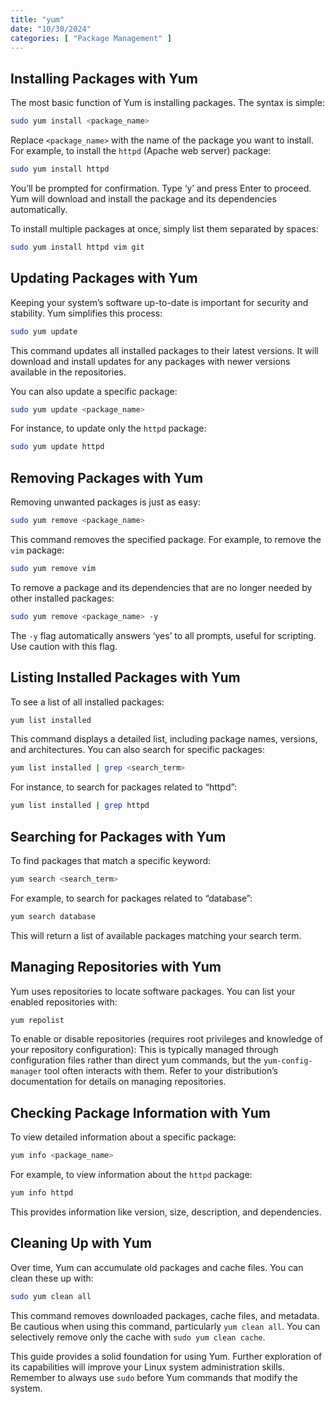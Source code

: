```yaml
---
title: "yum"
date: "10/30/2024"
categories: [ "Package Management" ]
---
```

## Installing Packages with Yum

The most basic function of Yum is installing packages.  The syntax is simple:

```bash
sudo yum install <package_name>
```

Replace `<package_name>` with the name of the package you want to install. For example, to install the `httpd` (Apache web server) package:

```bash
sudo yum install httpd
```

You'll be prompted for confirmation.  Type 'y' and press Enter to proceed. Yum will download and install the package and its dependencies automatically.

To install multiple packages at once, simply list them separated by spaces:

```bash
sudo yum install httpd vim git
```


## Updating Packages with Yum

Keeping your system's software up-to-date is important for security and stability. Yum simplifies this process:

```bash
sudo yum update
```

This command updates all installed packages to their latest versions.  It will download and install updates for any packages with newer versions available in the repositories.

You can also update a specific package:

```bash
sudo yum update <package_name>
```

For instance, to update only the `httpd` package:

```bash
sudo yum update httpd
```

## Removing Packages with Yum

Removing unwanted packages is just as easy:

```bash
sudo yum remove <package_name>
```

This command removes the specified package. For example, to remove the `vim` package:

```bash
sudo yum remove vim
```

To remove a package and its dependencies that are no longer needed by other installed packages:

```bash
sudo yum remove <package_name> -y
```

The `-y` flag automatically answers 'yes' to all prompts, useful for scripting.  Use caution with this flag.


## Listing Installed Packages with Yum

To see a list of all installed packages:

```bash
yum list installed
```

This command displays a detailed list, including package names, versions, and architectures.  You can also search for specific packages:

```bash
yum list installed | grep <search_term>
```

For instance, to search for packages related to "httpd":

```bash
yum list installed | grep httpd
```

## Searching for Packages with Yum

To find packages that match a specific keyword:


```bash
yum search <search_term>
```

For example, to search for packages related to "database":

```bash
yum search database
```

This will return a list of available packages matching your search term.


## Managing Repositories with Yum

Yum uses repositories to locate software packages.  You can list your enabled repositories with:

```bash
yum repolist
```

To enable or disable repositories (requires root privileges and knowledge of your repository configuration):  This is typically managed through configuration files rather than direct yum commands, but the `yum-config-manager` tool often interacts with them.  Refer to your distribution's documentation for details on managing repositories.


##  Checking Package Information with Yum


To view detailed information about a specific package:

```bash
yum info <package_name>
```

For example, to view information about the `httpd` package:

```bash
yum info httpd
```

This provides information like version, size, description, and dependencies.


## Cleaning Up with Yum

Over time, Yum can accumulate old packages and cache files.  You can clean these up with:

```bash
sudo yum clean all
```

This command removes downloaded packages, cache files, and metadata.  Be cautious when using this command, particularly `yum clean all`.  You can selectively remove only the cache with `sudo yum clean cache`.


This guide provides a solid foundation for using Yum. Further exploration of its capabilities will improve your Linux system administration skills. Remember to always use `sudo` before Yum commands that modify the system.

